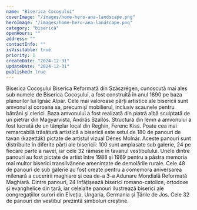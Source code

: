 ```yaml
---
name: "Biserica Cocoșului"
coverImage: "/images/home-hero-ana-landscape.png"
heroImage: "/images/home-hero-ana-landscape.png"
category: "biserică"
openHours: ""
address: ""
contactInfo: ""
isVisitable: true
priority: 1
createDate: "2024-12-31"
updateDate: "2024-12-31"
published: true
---
```


<ContentTitle>
    Biserica Cocoșului
</ContentTitle>
<ContentTextBlock>
Biserica Reformată din Szászrégen, cunoscută mai ales sub numele de Biserica Cocoșului, a fost construită în anul 1890 pe baza planurilor lui Ignác Alpár. Cele mai valoroase părți artistice ale bisericii sunt amvonul și coroana sa, precum și mobilierul, inclusiv scaunele pentru bătrâni și clerici. Baza amvonului a fost realizată din piatră albă sculptată de un pietrar din Magyarvista, András Szallós. Structura din lemn a amvonului a fost lucrată de un tâmplar local din Reghin, Ferenc Kiss.
</ContentTextBlock>
<ContentTextBlock>
Poate cea mai remarcabilă trăsătură artistică a bisericii este setul de 180 de panouri de tavan (kazetták) pictate de artistul vizual Dénes Molnár. Aceste panouri sunt distribuite în diferite părți ale bisericii: 100 sunt amplasate sub galerie, 24 pe fiecare parte a navei, iar cele 32 rămase în tavanul vestibulului. Unele dintre panouri au fost pictate de artist între 1988 și 1989 pentru a păstra memoria mai multor biserici transilvănene amenințate de demolările rurale. Cele 48 de panouri de sub galerie au fost create pentru a comemora aniversarea milenară a cuceririi maghiare și cea de-a 3-a Adunare Mondială Reformată Maghiară.
</ContentTextBlock>
<ContentTextBlock>
Dintre panouri, 24 înfățișează biserici romano-catolice, ortodoxe și evanghelice din țară, iar celelalte panouri ilustrează biserici ale congregațiilor surori din Elveția, Ungaria, Germania și Țările de Jos. Cele 32 de panouri din vestibul prezintă simboluri creștine.
</ContentTextBlock>